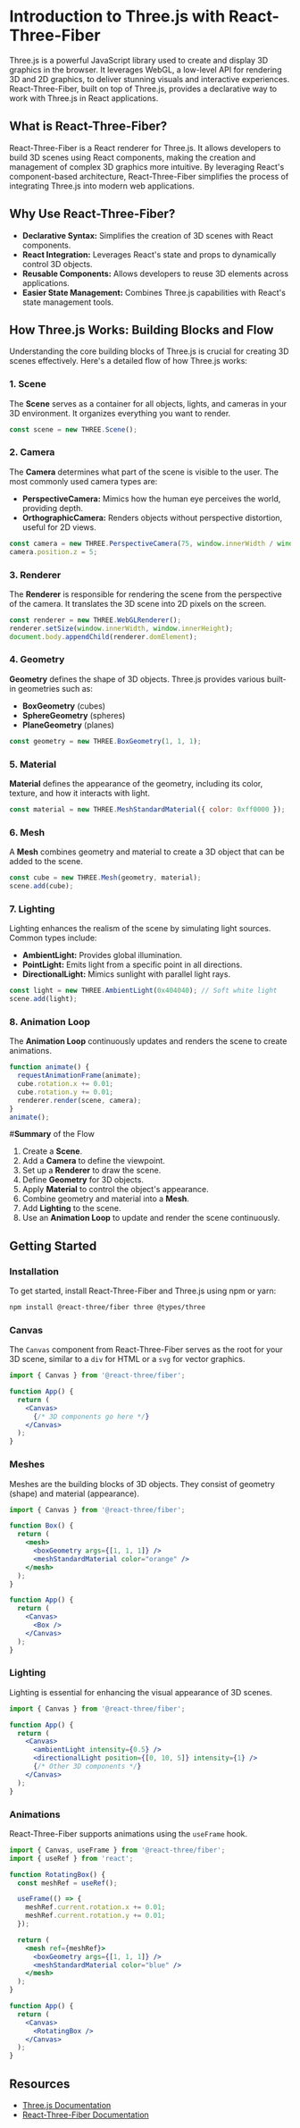 
# Introduction to Three.js with React-Three-Fiber

Three.js is a powerful JavaScript library used to create and display 3D graphics in the browser. It leverages WebGL, a low-level API for rendering 3D and 2D graphics, to deliver stunning visuals and interactive experiences. React-Three-Fiber, built on top of Three.js, provides a declarative way to work with Three.js in React applications.

## What is React-Three-Fiber?

React-Three-Fiber is a React renderer for Three.js. It allows developers to build 3D scenes using React components, making the creation and management of complex 3D graphics more intuitive. By leveraging React's component-based architecture, React-Three-Fiber simplifies the process of integrating Three.js into modern web applications.

## Why Use React-Three-Fiber?
- **Declarative Syntax:** Simplifies the creation of 3D scenes with React components.
- **React Integration:** Leverages React's state and props to dynamically control 3D objects.
- **Reusable Components:** Allows developers to reuse 3D elements across applications.
- **Easier State Management:** Combines Three.js capabilities with React's state management tools.

## How Three.js Works: Building Blocks and Flow

Understanding the core building blocks of Three.js is crucial for creating 3D scenes effectively. Here's a detailed flow of how Three.js works:

### 1. Scene
The **Scene** serves as a container for all objects, lights, and cameras in your 3D environment. It organizes everything you want to render.

```javascript
const scene = new THREE.Scene();
```

### 2. Camera
The **Camera** determines what part of the scene is visible to the user. The most commonly used camera types are:
- **PerspectiveCamera:** Mimics how the human eye perceives the world, providing depth.
- **OrthographicCamera:** Renders objects without perspective distortion, useful for 2D views.

```javascript
const camera = new THREE.PerspectiveCamera(75, window.innerWidth / window.innerHeight, 0.1, 1000);
camera.position.z = 5;
```

### 3. Renderer
The **Renderer** is responsible for rendering the scene from the perspective of the camera. It translates the 3D scene into 2D pixels on the screen.

```javascript
const renderer = new THREE.WebGLRenderer();
renderer.setSize(window.innerWidth, window.innerHeight);
document.body.appendChild(renderer.domElement);
```

### 4. Geometry
**Geometry** defines the shape of 3D objects. Three.js provides various built-in geometries such as:
- **BoxGeometry** (cubes)
- **SphereGeometry** (spheres)
- **PlaneGeometry** (planes)

```javascript
const geometry = new THREE.BoxGeometry(1, 1, 1);
```

### 5. Material
**Material** defines the appearance of the geometry, including its color, texture, and how it interacts with light.

```javascript
const material = new THREE.MeshStandardMaterial({ color: 0xff0000 });
```

### 6. Mesh
A **Mesh** combines geometry and material to create a 3D object that can be added to the scene.

```javascript
const cube = new THREE.Mesh(geometry, material);
scene.add(cube);
```

### 7. Lighting
Lighting enhances the realism of the scene by simulating light sources. Common types include:
- **AmbientLight:** Provides global illumination.
- **PointLight:** Emits light from a specific point in all directions.
- **DirectionalLight:** Mimics sunlight with parallel light rays.

```javascript
const light = new THREE.AmbientLight(0x404040); // Soft white light
scene.add(light);
```

### 8. Animation Loop
The **Animation Loop** continuously updates and renders the scene to create animations.

```javascript
function animate() {
  requestAnimationFrame(animate);
  cube.rotation.x += 0.01;
  cube.rotation.y += 0.01;
  renderer.render(scene, camera);
}
animate();
```

#**Summary** of the Flow
1. Create a **Scene**.
2. Add a **Camera** to define the viewpoint.
3. Set up a **Renderer** to draw the scene.
4. Define **Geometry** for 3D objects.
5. Apply **Material** to control the object's appearance.
6. Combine geometry and material into a **Mesh**.
7. Add **Lighting** to the scene.
8. Use an **Animation Loop** to update and render the scene continuously.


## Getting Started

### Installation
To get started, install React-Three-Fiber and Three.js using npm or yarn:

```bash
npm install @react-three/fiber three @types/three
```
### Canvas
The `Canvas` component from React-Three-Fiber serves as the root for your 3D scene, similar to a `div` for HTML or a `svg` for vector graphics. 

```jsx
import { Canvas } from '@react-three/fiber';

function App() {
  return (
    <Canvas>
      {/* 3D components go here */}
    </Canvas>
  );
}
```

### Meshes
Meshes are the building blocks of 3D objects. They consist of geometry (shape) and material (appearance).

```jsx
import { Canvas } from '@react-three/fiber';

function Box() {
  return (
    <mesh>
      <boxGeometry args={[1, 1, 1]} />
      <meshStandardMaterial color="orange" />
    </mesh>
  );
}

function App() {
  return (
    <Canvas>
      <Box />
    </Canvas>
  );
}
```

### Lighting
Lighting is essential for enhancing the visual appearance of 3D scenes.

```jsx
import { Canvas } from '@react-three/fiber';

function App() {
  return (
    <Canvas>
      <ambientLight intensity={0.5} />
      <directionalLight position={[0, 10, 5]} intensity={1} />
      {/* Other 3D components */}
    </Canvas>
  );
}
```

### Animations
React-Three-Fiber supports animations using the `useFrame` hook.

```jsx
import { Canvas, useFrame } from '@react-three/fiber';
import { useRef } from 'react';

function RotatingBox() {
  const meshRef = useRef();

  useFrame(() => {
    meshRef.current.rotation.x += 0.01;
    meshRef.current.rotation.y += 0.01;
  });

  return (
    <mesh ref={meshRef}>
      <boxGeometry args={[1, 1, 1]} />
      <meshStandardMaterial color="blue" />
    </mesh>
  );
}

function App() {
  return (
    <Canvas>
      <RotatingBox />
    </Canvas>
  );
}
```

## Resources
- [Three.js Documentation](https://threejs.org/docs/)
- [React-Three-Fiber Documentation](https://docs.pmnd.rs/react-three-fiber/getting-started/introduction)
